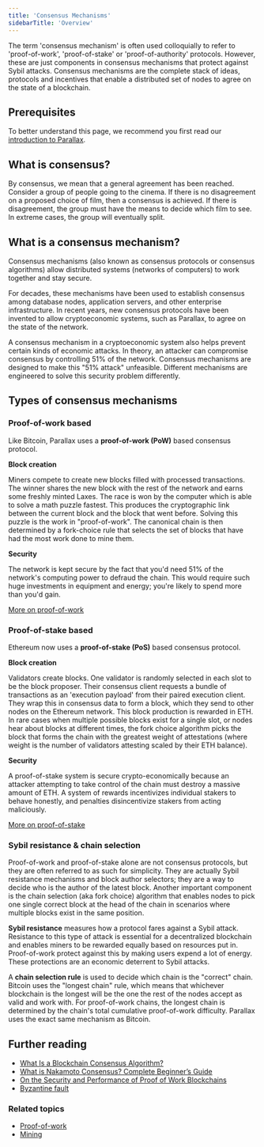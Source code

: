 ```yaml
---
title: 'Consensus Mechanisms'
sidebarTitle: 'Overview'
---
```

The term 'consensus mechanism' is often used colloquially to refer to 'proof-of-work', 'proof-of-stake' or 'proof-of-authority' protocols. However, these are just components in consensus mechanisms that protect against Sybil attacks. Consensus mechanisms are the complete stack of ideas, protocols and incentives that enable a distributed set of nodes to agree on the state of a blockchain.

## Prerequisites

To better understand this page, we recommend you first read our [introduction to Parallax](../introduction-to-parallax).

## What is consensus?

By consensus, we mean that a general agreement has been reached. Consider a group of people going to the cinema. If there is no disagreement on a proposed choice of film, then a consensus is achieved. If there is disagreement, the group must have the means to decide which film to see. In extreme cases, the group will eventually split.

## What is a consensus mechanism?

Consensus mechanisms (also known as consensus protocols or consensus algorithms) allow distributed systems (networks of computers) to work together and stay secure.

For decades, these mechanisms have been used to establish consensus among database nodes, application servers, and other enterprise infrastructure. In recent years, new consensus protocols have been invented to allow cryptoeconomic systems, such as Parallax, to agree on the state of the network.

A consensus mechanism in a cryptoeconomic system also helps prevent certain kinds of economic attacks. In theory, an attacker can compromise consensus by controlling 51% of the network. Consensus mechanisms are designed to make this "51% attack" unfeasible. Different mechanisms are engineered to solve this security problem differently.

## Types of consensus mechanisms

### Proof-of-work based

Like Bitcoin, Parallax uses a **proof-of-work (PoW)** based consensus protocol.

**Block creation**

Miners compete to create new blocks filled with processed transactions. The winner shares the new block with the rest of the network and earns some freshly minted Laxes. The race is won by the computer which is able to solve a math puzzle fastest. This produces the cryptographic link between the current block and the block that went before. Solving this puzzle is the work in "proof-of-work". The canonical chain is then determined by a fork-choice rule that selects the set of blocks that have had the most work done to mine them.

**Security**

The network is kept secure by the fact that you'd need 51% of the network's computing power to defraud the chain. This would require such huge investments in equipment and energy; you're likely to spend more than you'd gain.

[More on proof-of-work](./proof-of-work)

### Proof-of-stake based

Ethereum now uses a **proof-of-stake (PoS)** based consensus protocol.

**Block creation**

Validators create blocks. One validator is randomly selected in each slot to be the block proposer. Their consensus client requests a bundle of transactions as an 'execution payload' from their paired execution client. They wrap this in consensus data to form a block, which they send to other nodes on the Ethereum network. This block production is rewarded in ETH. In rare cases when multiple possible blocks exist for a single slot, or nodes hear about blocks at different times, the fork choice algorithm picks the block that forms the chain with the greatest weight of attestations (where weight is the number of validators attesting scaled by their ETH balance).

**Security**

A proof-of-stake system is secure crypto-economically because an attacker attempting to take control of the chain must destroy a massive amount of ETH. A system of rewards incentivizes individual stakers to behave honestly, and penalties disincentivize stakers from acting maliciously.

[More on proof-of-stake](https://ethereum.org/developers/docs/consensus-mechanisms/pos/)

### Sybil resistance & chain selection

Proof-of-work and proof-of-stake alone are not consensus protocols, but they are often referred to as such for simplicity. They are actually Sybil resistance mechanisms and block author selectors; they are a way to decide who is the author of the latest block. Another important component is the chain selection (aka fork choice) algorithm that enables nodes to pick one single correct block at the head of the chain in scenarios where multiple blocks exist in the same position.

**Sybil resistance** measures how a protocol fares against a Sybil attack. Resistance to this type of attack is essential for a decentralized blockchain and enables miners to be rewarded equally based on resources put in. Proof-of-work protect against this by making users expend a lot of energy. These protections are an economic deterrent to Sybil attacks.

A **chain selection rule** is used to decide which chain is the "correct" chain. Bitcoin uses the "longest chain" rule, which means that whichever blockchain is the longest will be the one the rest of the nodes accept as valid and work with. For proof-of-work chains, the longest chain is determined by the chain's total cumulative proof-of-work difficulty. Parallax uses the exact same mechanism as Bitcoin.

## Further reading

* [What Is a Blockchain Consensus Algorithm?](https://academy.binance.com/en/articles/what-is-a-blockchain-consensus-algorithm)
* [What is Nakamoto Consensus? Complete Beginner’s Guide](https://blockonomi.com/nakamoto-consensus/)
* [On the Security and Performance of Proof of Work Blockchains](https://eprint.iacr.org/2016/555.pdf)
* [Byzantine fault](https://en.wikipedia.org/wiki/Byzantine_fault)

### Related topics

* [Proof-of-work](./proof-of-work)
* [Mining](./mining)
